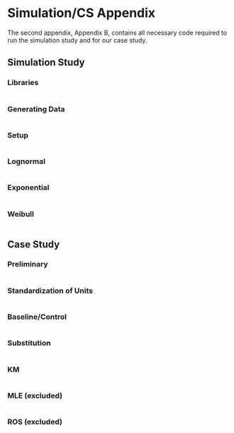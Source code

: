 # Simulation/CS Appendix

The second appendix, Appendix B, contains all necessary code required to run the simulation study and for our case study.

## Simulation Study

### Libraries

```r
```

### Generating Data

```r
```

### Setup

```r
```

### Lognormal

```r
```

### Exponential

```r
```

### Weibull

```r
```

## Case Study

### Preliminary

```r
```

### Standardization of Units

```r
```

### Baseline/Control

```r
```

### Substitution

```r
```

### KM

```r
```

### MLE (excluded)

```r
```

### ROS (excluded)

```r
```


